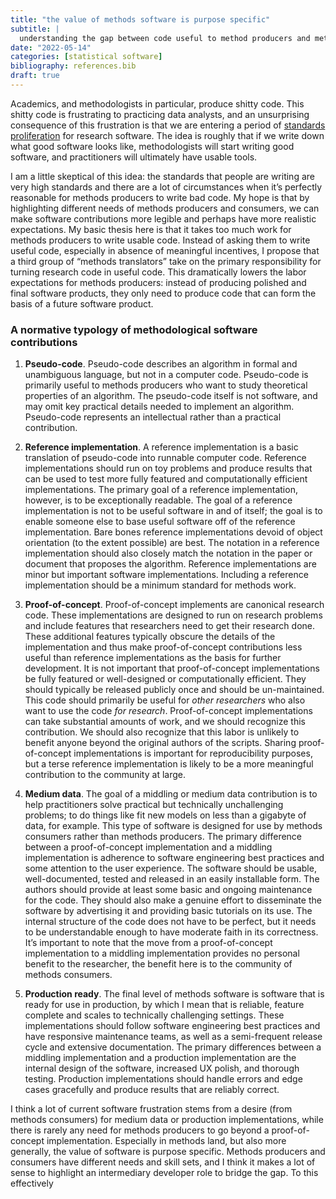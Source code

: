 ```yaml
---
title: "the value of methods software is purpose specific"
subtitle: |
  understanding the gap between code useful to method producers and method consumers
date: "2022-05-14"
categories: [statistical software]
bibliography: references.bib
draft: true
---
```


Academics, and methodologists in particular, produce shitty code. This shitty code is frustrating to practicing data analysts, and an unsurprising consequence of this frustration is that we are entering a period of [standards proliferation](https://xkcd.com/927/) for research software. The idea is roughly that if we write down what good software looks like, methodologists will start writing good software, and practitioners will ultimately have usable tools.

I am a little skeptical of this idea: the standards that people are writing are very high standards and there are a lot of circumstances when it's perfectly reasonable for methods producers to write bad code. My hope is that by highlighting different needs of methods producers and consumers, we can make software contributions more legible and perhaps have more realistic expectations. My basic thesis here is that it takes too much work for methods producers to write usable code. Instead of asking them to write useful code, especially in absence of meaningful incentives, I propose that a third group of "methods translators" take on the primary responsibility for turning research code in useful code. This dramatically lowers the labor expectations for methods producers: instead of producing polished and final software products, they only need to produce code that can form the basis of a future software product.

### A normative typology of methodological software contributions

1. **Pseudo-code**. Pseudo-code describes an algorithm in formal and unambiguous language, but not in a computer code. Pseudo-code is primarily useful to methods producers who want to study theoretical properties of an algorithm. The pseudo-code itself is not software, and may omit key practical details needed to implement an algorithm. Pseudo-code represents an intellectual rather than a practical contribution.

2. **Reference implementation**. A reference implementation is a basic translation of pseudo-code into runnable computer code. Reference implementations should run on toy problems and produce results that can be used to test more fully featured and computationally efficient implementations. The primary goal of a reference implementation, however, is to be exceptionally readable. The goal of a reference implementation is not to be useful software in and of itself; the goal is to enable someone else to base useful software off of the reference implementation. Bare bones reference implementations devoid of object orientation (to the extent possible) are best. The notation in a reference implementation should also closely match the notation in the paper or document that proposes the algorithm. Reference implementations are minor but important software implementations. Including a reference implementation should be a minimum standard for methods work. 

3. **Proof-of-concept**. Proof-of-concept implements are canonical research code. These implementations are designed to run on research problems and include features that researchers need to get their research done. These additional features typically obscure the details of the implementation and thus make proof-of-concept contributions less useful than reference implementations as the basis for further development. It is not important that proof-of-concept implementations be fully featured or well-designed or computationally efficient. They should typically be released publicly once and should be un-maintained. This code should primarily be useful for *other researchers* who also want to use the code *for research*. Proof-of-concept implementations can take substantial amounts of work, and we should recognize this contribution. We should also recognize that this labor is unlikely to benefit anyone beyond the original authors of the scripts. Sharing proof-of-concept implementations is important for reproducibility purposes, but a terse reference implementation is likely to be a more meaningful contribution to the community at large.

4. **Medium data**. The goal of a middling or medium data contribution is to help practitioners solve practical but technically unchallenging problems; to do things like fit new models on less than a gigabyte of data, for example. This type of software is designed for use by methods consumers rather than methods producers. The primary difference between a proof-of-concept implementation and a middling implementation is adherence to software engineering best practices and some attention to the user experience. The software should be usable, well-documented, tested and released in an easily installable form. The authors should provide at least some basic and ongoing maintenance for the code. They should also make a genuine effort to disseminate the software by advertising it and providing basic tutorials on its use. The internal structure of the code does not have to be perfect, but it needs to be understandable enough to have moderate faith in its correctness. It's important to note that the move from a proof-of-concept implementation to a middling implementation provides no personal benefit to the researcher, the benefit here is to the community of methods consumers.

5. **Production ready**. The final level of methods software is software that is ready for use in production, by which I mean that is reliable, feature complete and scales to technically challenging settings. These implementations should follow software engineering best practices and have responsive maintenance teams, as well as a semi-frequent release cycle and extensive documentation. The primary differences between a middling implementation and a production implementation are the internal design of the software, increased UX polish, and thorough testing. Production implementations should handle errors and edge cases gracefully and produce results that are reliably correct.

I think a lot of current software frustration stems from a desire (from methods consumers) for medium data or production implementations, while there is rarely any need for methods producers to go beyond a proof-of-concept implementation. Especially in methods land, but also more generally, the value of software is purpose specific. Methods producers and consumers have different needs and skill sets, and I think it makes a lot of sense to highlight an intermediary developer role to bridge the gap. To this effectively
